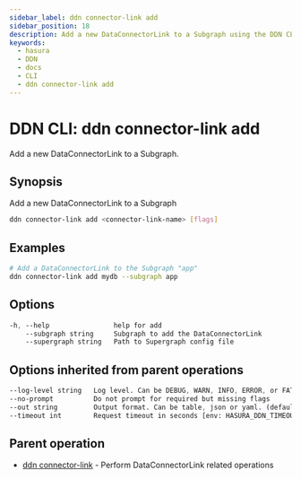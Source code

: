 ```yaml
---
sidebar_label: ddn connector-link add
sidebar_position: 18
description: Add a new DataConnectorLink to a Subgraph using the DDN CLI
keywords:
  - hasura
  - DDN
  - docs
  - CLI
  - ddn connector-link add
---
```


# DDN CLI: ddn connector-link add

Add a new DataConnectorLink to a Subgraph.

## Synopsis

Add a new DataConnectorLink to a Subgraph

```bash
ddn connector-link add <connector-link-name> [flags]
```

## Examples

```bash
# Add a DataConnectorLink to the Subgraph "app"
ddn connector-link add mydb --subgraph app
```

## Options

```sass
-h, --help                help for add
    --subgraph string     Subgraph to add the DataConnectorLink
    --supergraph string   Path to Supergraph config file
```

## Options inherited from parent operations

```sass
--log-level string   Log level. Can be DEBUG, WARN, INFO, ERROR, or FATAL. (default "INFO")
--no-prompt          Do not prompt for required but missing flags
--out string         Output format. Can be table, json or yaml. (default "table")
--timeout int        Request timeout in seconds [env: HASURA_DDN_TIMEOUT] (default 100)
```

## Parent operation

- [ddn connector-link](/cli/commands/ddn_connector-link) - Perform DataConnectorLink related operations
